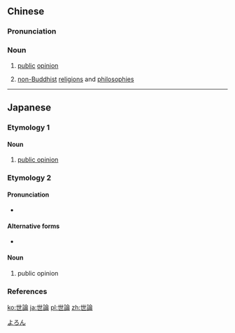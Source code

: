 {{also|世论}}
==Chinese==
{{zh-forms|s=世论}}

===Pronunciation===
{{zh-pron
|m=shìlùn
|cat=n
}}

===Noun===
{{zh-noun}}

# {{lb|zh|literary}} [[public]] [[opinion]]
# {{lb|zh|Buddhism}} [[non-]][[Buddhist]] [[religion]]s and [[philosophy|philosophies]]

----

==Japanese==

===Etymology 1===
{{ja-kanjitab|せ|ろん|yomi=o}}

====Noun====
{{ja-noun|せろん}}

# [[public opinion]]

===Etymology 2===
{{ja-kanjitab|よ|ろん|yomi=y}}

====Pronunciation====
* {{ja-pron|よろん|y=y|acc=1|acc_ref=NHK}}

====Alternative forms====
* {{l/ja|輿論}}

====Noun====
{{ja-noun|よろん}}

# public opinion
#: {{ja-usex|国語に関する'''世論'''調査|こくご に かんする '''よろん''' ちょうさ|survey of '''public opinion''' relating to the national language}}

===References===
<references/>

[[Category:ja:Politics|よろん]]

[[ko:世論]]
[[ja:世論]]
[[pl:世論]]
[[zh:世論]]